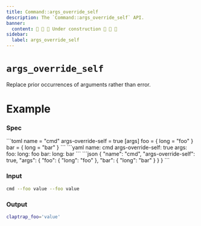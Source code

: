 ```yaml
---
title: Command::args_override_self
description: The `Command::args_override_self` API.
banner:
  content: 🚧 🚧 🚧 Under construction 🚧 🚧 🚧
sidebar:
  label: args_override_self
---
```



# `args_override_self` <LinkButton href="https://docs.rs/clap/latest/clap/struct.Command.html#method.args_override_self" icon="open-book" variant="minimal"></LinkButton>

<Badge text="since 0.1.0" size="small" />

Replace prior occurrences of arguments rather than error.

# Example

### Spec

<Tabs syncKey="format">
  <TabItem label="TOML">
```toml
name = "cmd"
args-override-self = true
[args]
foo = { long = "foo" }
bar = { long = "bar" }
```
  </TabItem>
  <TabItem label="YAML">
```yaml
name: cmd
args-override-self: true
args:
  foo:
    long: foo
  bar:
    long: bar
```
  </TabItem>
  <TabItem label="JSON">
```json
{
  "name": "cmd",
  "args-override-self": true,
  "args": {
    "foo": {
      "long": "foo"
    },
    "bar": {
      "long": "bar"
    }
  }
}
```
  </TabItem>
</Tabs>

### Input

```bash
cmd --foo value --foo value
```

### Output

```bash
claptrap_foo='value'
```
